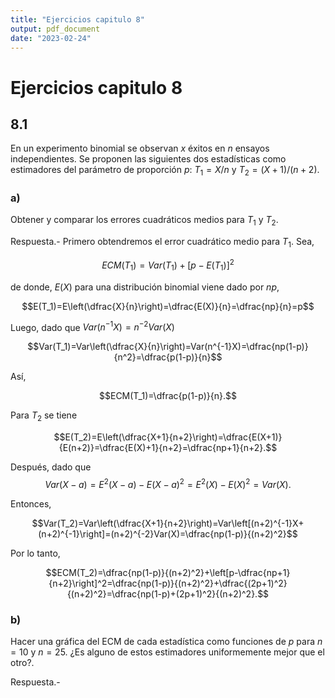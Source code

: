 ```yaml
---
title: "Ejercicios capitulo 8"
output: pdf_document
date: "2023-02-24"
---
```


# Ejercicios capitulo 8

## 8.1
En un experimento binomial se observan $x$ éxitos en $n$ ensayos independientes. Se proponen las siguientes dos estadísticas como estimadores del parámetro de proporción $p$: $T_1=X/n$ y $T_2=(X+1)/(n+2)$.

### a)
Obtener y comparar los errores cuadráticos medios para $T_1$ y $T_2$.

Respuesta.- Primero obtendremos el error cuadrático medio para $T_1$. Sea,

$$ECM(T_1)=Var(T_1)+\left[p-E(T_1)\right]^2$$

de donde, $E(X)$ para una distribución binomial viene dado por $np$,

$$E(T_1)=E\left(\dfrac{X}{n}\right)=\dfrac{E(X)}{n}=\dfrac{np}{n}=p$$

Luego, dado que $Var(n^{-1}X)=n^{-2}Var(X)$

$$Var(T_1)=Var\left(\dfrac{X}{n}\right)=Var(n^{-1}X)=\dfrac{np(1-p)}{n^2}=\dfrac{p(1-p)}{n}$$

Así,

$$ECM(T_1)=\dfrac{p(1-p)}{n}.$$

Para $T_2$ se tiene

$$E(T_2)=E\left(\dfrac{X+1}{n+2}\right)=\dfrac{E(X+1)}{E(n+2)}=\dfrac{E(X)+1}{n+2}=\dfrac{np+1}{n+2}.$$

Después, dado que 
$$Var(X-a)=E^2(X-a)-E(X-a)^2=E^2(X)-E(X)^2=Var(X).$$

Entonces,

$$Var(T_2)=Var\left(\dfrac{X+1}{n+2}\right)=Var\left[(n+2)^{-1}X+(n+2)^{-1}\right]=(n+2)^{-2}Var(X)=\dfrac{np(1-p)}{(n+2)^2}$$

Por lo tanto,

$$ECM(T_2)=\dfrac{np(1-p)}{(n+2)^2}+\left[p-\dfrac{np+1}{n+2}\right]^2=\dfrac{np(1-p)}{(n+2)^2}+\dfrac{(2p+1)^2}{(n+2)^2}=\dfrac{np(1-p)+(2p+1)^2}{(n+2)^2}.$$


### b)
Hacer una gráfica del ECM de cada estadística como funciones de $p$ para $n=10$ y $n=25$. ¿Es alguno de estos estimadores uniformemente mejor que el otro?.

Respuesta.-